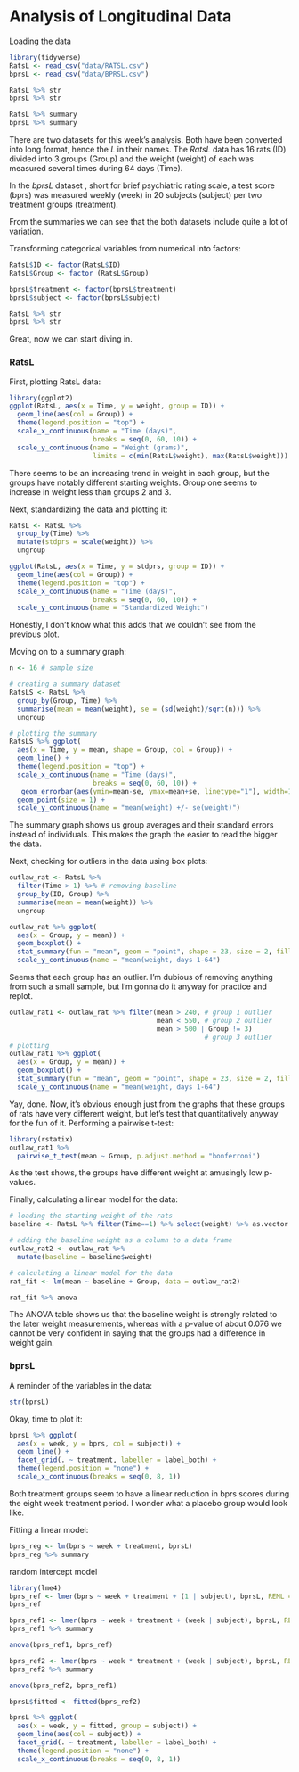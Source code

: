 # Analysis of Longitudinal Data

Loading the data

```r
library(tidyverse)
RatsL <- read_csv("data/RATSL.csv")
bprsL <- read_csv("data/BPRSL.csv")

RatsL %>% str
bprsL %>% str

RatsL %>% summary
bprsL %>% summary
```

There are two datasets for this week's analysis. Both have been converted into long format, hence the *L* in their names. The *RatsL* data has 16 rats (ID) divided into 3 groups (Group) and the weight (weight) of each was measured several times during 64 days (Time).

In the *bprsL* dataset , short for brief psychiatric rating scale, a test score (bprs) was measured weekly (week) in 20 subjects (subject) per two treatment groups (treatment).

From the summaries we can see that the both datasets include quite a lot of variation.

Transforming categorical variables from numerical into factors:

```r
RatsL$ID <- factor(RatsL$ID)
RatsL$Group <- factor (RatsL$Group)

bprsL$treatment <- factor(bprsL$treatment)
bprsL$subject <- factor(bprsL$subject)

RatsL %>% str
bprsL %>% str
```

Great, now we can start diving in.

### RatsL

First, plotting RatsL data:

```r
library(ggplot2)
ggplot(RatsL, aes(x = Time, y = weight, group = ID)) +
  geom_line(aes(col = Group)) +
  theme(legend.position = "top") +
  scale_x_continuous(name = "Time (days)", 
                     breaks = seq(0, 60, 10)) +
  scale_y_continuous(name = "Weight (grams)",
                     limits = c(min(RatsL$weight), max(RatsL$weight)))
```

There seems to be an increasing trend in weight in each group, but the groups have notably different starting weights. Group one seems to increase in weight less than groups 2 and 3.

Next, standardizing the data and plotting it:

```r
RatsL <- RatsL %>% 
  group_by(Time) %>% 
  mutate(stdprs = scale(weight)) %>% 
  ungroup

ggplot(RatsL, aes(x = Time, y = stdprs, group = ID)) +
  geom_line(aes(col = Group)) +
  theme(legend.position = "top") +
  scale_x_continuous(name = "Time (days)", 
                     breaks = seq(0, 60, 10)) +
  scale_y_continuous(name = "Standardized Weight")
```

Honestly, I don't know what this adds that we couldn't see from the previous plot.

Moving on to a summary graph:

```r
n <- 16 # sample size

# creating a summary dataset
RatsLS <- RatsL %>% 
  group_by(Group, Time) %>% 
  summarise(mean = mean(weight), se = (sd(weight)/sqrt(n))) %>% 
  ungroup

# plotting the summary
RatsLS %>% ggplot(
  aes(x = Time, y = mean, shape = Group, col = Group)) +
  geom_line() +
  theme(legend.position = "top") +
  scale_x_continuous(name = "Time (days)", 
                     breaks = seq(0, 60, 10)) +
   geom_errorbar(aes(ymin=mean-se, ymax=mean+se, linetype="1"), width=1) +
  geom_point(size = 1) +
  scale_y_continuous(name = "mean(weight) +/- se(weight)")
```

The summary graph shows us group averages and their standard errors instead of individuals. This makes the graph the easier to read the bigger the data.

Next, checking for outliers in the data using box plots:

```r
outlaw_rat <- RatsL %>% 
  filter(Time > 1) %>% # removing baseline
  group_by(ID, Group) %>% 
  summarise(mean = mean(weight)) %>% 
  ungroup

outlaw_rat %>% ggplot(
  aes(x = Group, y = mean)) +
  geom_boxplot() +
  stat_summary(fun = "mean", geom = "point", shape = 23, size = 2, fill = "pink") +
  scale_y_continuous(name = "mean(weight, days 1-64")
```

Seems that each group has an outlier. I'm dubious of removing anything from such a small sample, but I'm gonna do it anyway for practice and replot.

```r
outlaw_rat1 <- outlaw_rat %>% filter(mean > 240, # group 1 outlier
                                     mean < 550, # group 2 outlier
                                     mean > 500 | Group != 3) 
                                                 # group 3 outlier
# plotting
outlaw_rat1 %>% ggplot(
  aes(x = Group, y = mean)) +
  geom_boxplot() +
  stat_summary(fun = "mean", geom = "point", shape = 23, size = 2, fill = "pink") +
  scale_y_continuous(name = "mean(weight, days 1-64")
```

Yay, done. Now, it's obvious enough just from the graphs that these groups of rats have very different weight, but let's test that quantitatively anyway for the fun of it. Performing a pairwise t-test:

```r
library(rstatix)
outlaw_rat1 %>%
  pairwise_t_test(mean ~ Group, p.adjust.method = "bonferroni")
```

As the test shows, the groups have different weight at amusingly low p-values.

Finally, calculating a linear model for the data:

```r
# loading the starting weight of the rats
baseline <- RatsL %>% filter(Time==1) %>% select(weight) %>% as.vector

# adding the baseline weight as a column to a data frame
outlaw_rat2 <- outlaw_rat %>% 
  mutate(baseline = baseline$weight)

# calculating a linear model for the data
rat_fit <- lm(mean ~ baseline + Group, data = outlaw_rat2)

rat_fit %>% anova
```

The ANOVA table shows us that the baseline weight is strongly related to the later weight measurements, whereas with a p-value of about 0.076 we cannot be very confident in saying that the groups had a difference in weight gain.

### bprsL

A reminder of the variables in the data:

```r
str(bprsL)
```

Okay, time to plot it:

```r
bprsL %>% ggplot(
  aes(x = week, y = bprs, col = subject)) +
  geom_line() +
  facet_grid(. ~ treatment, labeller = label_both) +
  theme(legend.position = "none") +
  scale_x_continuous(breaks = seq(0, 8, 1))
```

Both treatment groups seem to have a linear reduction in bprs scores during the eight week treatment period. I wonder what a placebo group would look like.

Fitting a linear model:

```r
bprs_reg <- lm(bprs ~ week + treatment, bprsL)
bprs_reg %>% summary
```

random intercept model

```r
library(lme4)
bprs_ref <- lmer(bprs ~ week + treatment + (1 | subject), bprsL, REML = FALSE)
bprs_ref
```

```r
bprs_ref1 <- lmer(bprs ~ week + treatment + (week | subject), bprsL, REML = FALSE)
bprs_ref1 %>% summary

anova(bprs_ref1, bprs_ref)

```

```r

bprs_ref2 <- lmer(bprs ~ week * treatment + (week | subject), bprsL, REML = FALSE)
bprs_ref2 %>% summary

anova(bprs_ref2, bprs_ref1)

```

```r
bprsL$fitted <- fitted(bprs_ref2) 

bprsL %>% ggplot(
  aes(x = week, y = fitted, group = subject)) +
  geom_line(aes(col = subject)) +
  facet_grid(. ~ treatment, labeller = label_both) +
  theme(legend.position = "none") +
  scale_x_continuous(breaks = seq(0, 8, 1))

```
